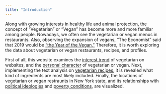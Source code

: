 ```yaml
---
title: "Introduction"
---
```


Along with growing interests in healthy life and animal protection, the concept of "Vegetarian" or "Vegan" has become more and more familiar among people. Nowadays, we often see the vegetarian or vegan menus in restaurants. Also, observing the expansion of vegans, "The Economist" said that 2019 would be ["the Year of the Vegan."](https://worldin2019.economist.com/theyearofthevegan) Therefore, it is worth exploring the data about vegetarian or vegan restaurants, recipes, and profiles.

First of all, this website examines the [interest trend](https://sun-wenjun.github.io/vegetarian_visualization_project/trend.html) of vegetarian on websites, and the [personal character](https://sun-wenjun.github.io/vegetarian_visualization_project/demographic.html) of vegetarian or vegan. Next, implementing the text analysis on [vegetarian recipes](https://sun-wenjun.github.io/vegetarian_visualization_project/recipe.html), it is revealed what kind of ingredients are most likely included. Finally, the locations of vegetarian or vegan restraunts in New York state, and its relationships with [political ideologies](https://sun-wenjun.github.io/vegetarian_visualization_project/ideology.html) and [poverty conditions](https://sun-wenjun.github.io/vegetarian_visualization_project/income.html), are visualized.
